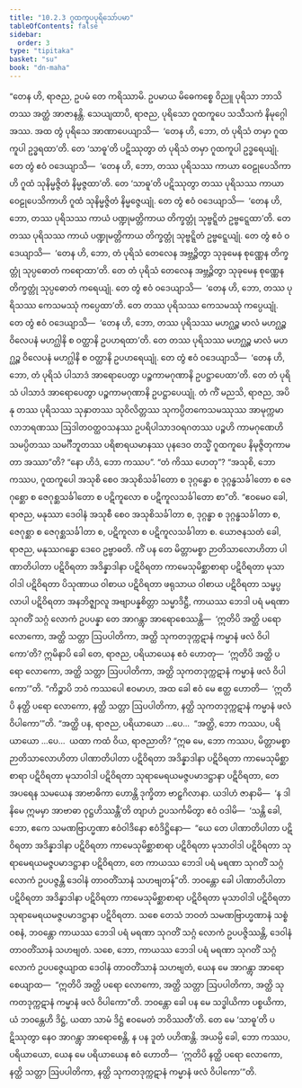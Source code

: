 ```yaml
---
title: "10.2.3 ဂူထကူပပုရိသော်ပမာ"
tableOfContents: false
sidebar:
  order: 3
type: "tipitaka"
basket: "su"
book: "dn-maha"
---
```



<DynamicBreadcrumb />

<Division number="415" book="dn-maha" e="ch" v="7" p="259">

<Paragraph number="1100" book="dn-maha">
“တေန ဟိ, ရာဇည, ဥပမံ တေ ကရိဿာမိ. ဥပမာယ မိဓေကစ္စေ ဝိညူ ပုရိသာ ဘာသိတဿ အတ္ထံ အာဇာနန္တိ. သေယျထာပိ, ရာဇည, ပုရိသော ဂူထကူပေ သသီသကံ နိမုဂ္ဂေါ အဿ. အထ တွံ ပုရိသေ အာဏာပေယျာသိ—  ‘တေန ဟိ, ဘော, တံ ပုရိသံ တမှာ ဂူထကူပါ ဥဒ္ဓရထာ’တိ. တေ ‘သာဓူ’တိ ပဋိဿုတွာ တံ ပုရိသံ တမှာ ဂူထကူပါ ဥဒ္ဓရေယျုံ. တေ တွံ ဧဝံ ဝဒေယျာသိ—  ‘တေန ဟိ, ဘော, တဿ ပုရိသဿ ကာယာ ဝေဠုပေသိကာဟိ ဂူထံ သုနိမ္မဇ္ဇိတံ နိမ္မဇ္ဇထာ’တိ. တေ ‘သာဓူ’တိ ပဋိဿုတွာ တဿ ပုရိသဿ ကာယာ ဝေဠုပေသိကာဟိ ဂူထံ သုနိမ္မဇ္ဇိတံ နိမ္မဇ္ဇေယျုံ. တေ တွံ ဧဝံ ဝဒေယျာသိ—  ‘တေန ဟိ, ဘော, တဿ ပုရိသဿ ကာယံ ပဏ္ဍုမတ္တိကာယ တိက္ခတ္တုံ သုဗ္ဗဋ္ဋိတံ ဥဗ္ဗဋ္ဋေထာ’တိ. တေ တဿ ပုရိသဿ ကာယံ ပဏ္ဍုမတ္တိကာယ တိက္ခတ္တုံ သုဗ္ဗဋ္ဋိတံ ဥဗ္ဗဋ္ဋေယျုံ. တေ တွံ ဧဝံ ဝဒေယျာသိ—  ‘တေန ဟိ, ဘော, တံ ပုရိသံ တေလေန အဗ္ဘဉ္ဇိတွာ သုခုမေန စုဏ္ဏေန တိက္ခတ္တုံ သုပ္ပဓောတံ ကရောထာ’တိ. တေ တံ ပုရိသံ တေလေန အဗ္ဘဉ္ဇိတွာ သုခုမေန စုဏ္ဏေန တိက္ခတ္တုံ သုပ္ပဓောတံ ကရေယျုံ. တေ တွံ ဧဝံ ဝဒေယျာသိ—  ‘တေန ဟိ, ဘော, တဿ ပုရိသဿ ကေသမဿုံ ကပ္ပေထာ’တိ. တေ တဿ ပုရိသဿ ကေသမဿုံ ကပ္ပေယျုံ. တေ တွံ ဧဝံ ဝဒေယျာသိ—  ‘တေန ဟိ, ဘော, တဿ ပုရိသဿ မဟဂ္ဃဉ္စ မာလံ မဟဂ္ဃဉ္စ ဝိလေပနံ မဟဂ္ဃါနိ စ ဝတ္ထာနိ ဥပဟရထာ’တိ. တေ တဿ ပုရိသဿ မဟဂ္ဃဉ္စ မာလံ မဟဂ္ဃဉ္စ ဝိလေပနံ မဟဂ္ဃါနိ စ ဝတ္ထာနိ ဥပဟရေယျုံ. တေ တွံ ဧဝံ ဝဒေယျာသိ—  ‘တေန ဟိ, ဘော, တံ ပုရိသံ ပါသာဒံ အာရောပေတွာ ပဉ္စကာမဂုဏာနိ ဥပဋ္ဌာပေထာ’တိ. တေ တံ ပုရိသံ ပါသာဒံ အာရောပေတွာ ပဉ္စကာမဂုဏာနိ ဥပဋ္ဌာပေယျုံ.
</Paragraph>

<Paragraph number="1101" book="dn-maha">
တံ ကိံ မညသိ, ရာဇည, အပိ နု တဿ ပုရိသဿ သုနှာတဿ သုဝိလိတ္တဿ သုကပ္ပိတကေသမဿုဿ အာမုက္ကမာလာဘရဏဿ ဩဒါတဝတ္ထဝသနဿ ဥပရိပါသာဒဝရဂတဿ ပဉ္စဟိ ကာမဂုဏေဟိ သမပ္ပိတဿ သမင်္ဂီဘူတဿ ပရိစာရယမာနဿ ပုနဒေဝ တသ္မိံ ဂူထကူပေ နိမုဇ္ဇိတုကာမတာ အဿာ”တိ? “နော ဟိဒံ, ဘော ကဿပ”. “တံ ကိဿ ဟေတု”? “အသုစိ, ဘော ကဿပ, ဂူထကူပေါ အသုစိ စေဝ အသုစိသင်္ခါတော စ ဒုဂ္ဂန္ဓော စ ဒုဂ္ဂန္ဓသင်္ခါတော စ ဇေဂုစ္ဆော စ ဇေဂုစ္ဆသင်္ခါတော စ ပဋိကူလော စ ပဋိကူလသင်္ခါတော စာ”တိ. “ဧဝမေဝ ခေါ, ရာဇည, မနုဿာ ဒေဝါနံ အသုစီ စေဝ အသုစိသင်္ခါတာ စ, ဒုဂ္ဂန္ဓာ စ ဒုဂ္ဂန္ဓသင်္ခါတာ စ, ဇေဂုစ္ဆာ စ ဇေဂုစ္ဆသင်္ခါတာ စ, ပဋိကူလာ စ ပဋိကူလသင်္ခါတာ စ. ယောဇနသတံ ခေါ, ရာဇည, မနုဿဂန္ဓော ဒေဝေ ဥဗ္ဗာဓတိ. ကိံ ပန တေ မိတ္တာမစ္စာ ဉာတိသာလောဟိတာ ပါဏာတိပါတာ ပဋိဝိရတာ အဒိန္နာဒါနာ ပဋိဝိရတာ ကာမေသုမိစ္ဆာစာရာ ပဋိဝိရတာ မုသာဝါဒါ ပဋိဝိရတာ ပိသုဏာယ ဝါစာယ ပဋိဝိရတာ ဖရုသာယ ဝါစာယ ပဋိဝိရတာ သမ္ဖပ္ပလာပါ ပဋိဝိရတာ အနဘိဇ္ဈာလူ အဗျာပန္နစိတ္တာ သမ္မာဒိဋ္ဌီ, ကာယဿ ဘေဒါ ပရံ မရဏာ သုဂတိံ သဂ္ဂံ လောကံ ဥပပန္နာ တေ အာဂန္တွာ အာရောစေဿန္တိ—  ‘ဣတိပိ အတ္ထိ ပရော လောကော, အတ္ထိ သတ္တာ ဩပပါတိကာ, အတ္ထိ သုကတဒုက္ကဋာနံ ကမ္မာနံ ဖလံ ဝိပါကော’တိ? ဣမိနာပိ ခေါ တေ, ရာဇည, ပရိယာယေန ဧဝံ ဟောတု—  ‘ဣတိပိ အတ္ထိ ပရော လောကော, အတ္ထိ သတ္တာ ဩပပါတိကာ, အတ္ထိ သုကတဒုက္ကဋာနံ ကမ္မာနံ ဖလံ ဝိပါကော’”တိ.
</Paragraph>

</Division>
<Division number="416" book="dn-maha" e="ch" v="7" p="260">

<Paragraph number="1102" book="dn-maha">
“ကိဉ္စာပိ ဘဝံ ကဿပေါ ဧဝမာဟ, အထ ခေါ ဧဝံ မေ ဧတ္ထ ဟောတိ—  ‘ဣတိပိ နတ္ထိ ပရော လောကော, နတ္ထိ သတ္တာ ဩပပါတိကာ, နတ္ထိ သုကတဒုက္ကဋာနံ ကမ္မာနံ ဖလံ ဝိပါကော’”တိ. “အတ္ထိ ပန, ရာဇည, ပရိယာယော …ပေ…  “အတ္ထိ, ဘော ကဿပ, ပရိယာယော …ပေ…  ယထာ ကထံ ဝိယ, ရာဇညာတိ? “ဣဓ မေ, ဘော ကဿပ, မိတ္တာမစ္စာ ဉာတိသာလောဟိတာ ပါဏာတိပါတာ ပဋိဝိရတာ အဒိန္နာဒါနာ ပဋိဝိရတာ ကာမေသုမိစ္ဆာစာရာ ပဋိဝိရတာ မုသာဝါဒါ ပဋိဝိရတာ သုရာမေရယမဇ္ဇပမာဒဋ္ဌာနာ ပဋိဝိရတာ, တေ အပရေန သမယေန အာဗာဓိကာ ဟောန္တိ ဒုက္ခိတာ ဗာဠှဂိလာနာ. ယဒါဟံ ဇာနာမိ—  ‘န ဒါနိမေ ဣမမှာ အာဗာဓာ ဝုဋ္ဌဟိဿန္တီ’တိ တျာဟံ ဥပသင်္ကမိတွာ ဧဝံ ဝဒါမိ—  ‘သန္တိ ခေါ, ဘော, ဧကေ သမဏဗြာဟ္မဏာ ဧဝံဝါဒိနော ဧဝံဒိဋ္ဌိနော—  “ယေ တေ ပါဏာတိပါတာ ပဋိဝိရတာ အဒိန္နာဒါနာ ပဋိဝိရတာ ကာမေသုမိစ္ဆာစာရာ ပဋိဝိရတာ မုသာဝါဒါ ပဋိဝိရတာ သုရာမေရယမဇ္ဇပမာဒဋ္ဌာနာ ပဋိဝိရတာ, တေ ကာယဿ ဘေဒါ ပရံ မရဏာ သုဂတိံ သဂ္ဂံ လောကံ ဥပပဇ္ဇန္တိ ဒေဝါနံ တာဝတိံသာနံ သဟဗျတန်”တိ. ဘဝန္တော ခေါ ပါဏာတိပါတာ ပဋိဝိရတာ အဒိန္နာဒါနာ ပဋိဝိရတာ ကာမေသုမိစ္ဆာစာရာ ပဋိဝိရတာ မုသာဝါဒါ ပဋိဝိရတာ သုရာမေရယမဇ္ဇပမာဒဋ္ဌာနာ ပဋိဝိရတာ. သစေ တေသံ ဘဝတံ သမဏဗြာဟ္မဏာနံ သစ္စံ ဝစနံ, ဘဝန္တော ကာယဿ ဘေဒါ ပရံ မရဏာ သုဂတိံ သဂ္ဂံ လောကံ ဥပပဇ္ဇိဿန္တိ, ဒေဝါနံ တာဝတိံသာနံ သဟဗျတံ. သစေ, ဘော, ကာယဿ ဘေဒါ ပရံ မရဏာ သုဂတိံ သဂ္ဂံ လောကံ ဥပပဇ္ဇေယျာထ ဒေဝါနံ တာဝတိံသာနံ သဟဗျတံ, ယေန မေ အာဂန္တွာ အာရောစေယျာထ—  “ဣတိပိ အတ္ထိ ပရော လောကော, အတ္ထိ သတ္တာ ဩပပါတိကာ, အတ္ထိ သုကတဒုက္ကဋာနံ ကမ္မာနံ ဖလံ ဝိပါကော”တိ. ဘဝန္တော ခေါ ပန မေ သဒ္ဓါယိကာ ပစ္စယိကာ, ယံ ဘဝန္တေဟိ ဒိဋ္ဌံ, ယထာ သာမံ ဒိဋ္ဌံ ဧဝမေတံ ဘဝိဿတီ’တိ. တေ မေ ‘သာဓူ’တိ ပဋိဿုတွာ နေဝ အာဂန္တွာ အာရောစေန္တိ, န ပန ဒူတံ ပဟိဏန္တိ. အယမ္ပိ ခေါ, ဘော ကဿပ, ပရိယာယော, ယေန မေ ပရိယာယေန ဧဝံ ဟောတိ—  ‘ဣတိပိ နတ္ထိ ပရော လောကော, နတ္ထိ သတ္တာ ဩပပါတိကာ, နတ္ထိ သုကတဒုက္ကဋာနံ ကမ္မာနံ ဖလံ ဝိပါကော’”တိ.
</Paragraph>
</Division>